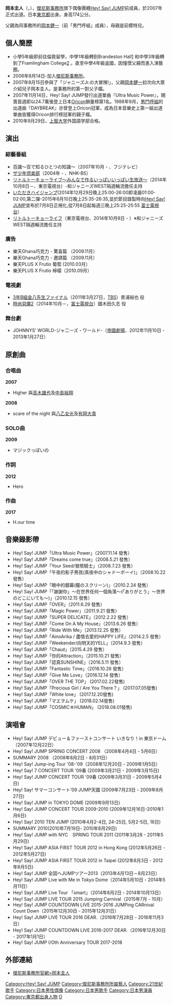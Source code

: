 {{藝人
| 姓名 = 岡本圭人
| 類型 = 男藝人
| 圖片 = 
| 圖片尺寸 = 
| 圖片簡介 = 
| 外文名 = 岡本 圭人
| 外文 = ja
| 羅馬拼音 = Okamoto Keito
| 英文名 = 
| 綽號 = 
| 國籍 = {{JPN}}
| 出生日期 = {{birth date and age|1993|4|1}}
| 出生地點 = {{JPN}}[[東京都|東京都]]
| 職業 = {{hlist|歌手|演員}}
| 語言 = {{hlist|日語|英語}}
| 教育程度 = [[上智大學|上智大學]] 退學<br>[[Academy_of_Dramatic_Arts|Academy of Dramatic Arts]] 2020年畢業
| 父母 = [[岡本健一|岡本健一]]（父）
| 音樂類型 = [[日本流行音樂|日語流行]]
| 演奏樂器 = {{hlist|歌唱|吉他}}
| 代表作 = 
| 活躍年代 = 2007年至今 
| 唱片公司 = 
| 經紀公司 = [[傑尼斯事務所|傑尼斯事務所]]
| 網站 = [https://www.johnnys-net.jp/page?id=artistTop&artist=51 傑尼斯事務所官網>岡本圭人]
| 相關團體 = [[Hey!_Say!_JUMP|Hey! Say! JUMP]]
| 電影 = 
| IMDb = 4359502
}}
{{japanese|japanese=岡本 圭人|kana=おかもと けいと|romaji=Okamoto Keito}}

'''岡本圭人'''（{{jpn|j=岡本 圭人|hg=おかもと けいと|rm=Okamoto Keito}}，{{bd|1993年|4月1日|catIdx=Okamoto Keito}}），[[傑尼斯事務所|傑尼斯事務所]]旗下偶像團體[[Hey!_Say!_JUMP|Hey! Say! JUMP]]前成員，於2007年正式出道。日本[[東京都|東京都]]出身。身高174公分。

父親為同事務所的[[岡本健一|岡本健一]]（前「男鬥呼組」成員），母親是前模特兒。

==個人簡歷 ==
*小學5年級即前往倫敦留學，中學1年級轉到Brandeston Hall[http://www.framcollege.co.uk/brandeston-hall/index.php] {{Wayback|url=http://www.framcollege.co.uk/brandeston-hall/index.php |date=20131020154336 }}和中學3年級轉到了Framlingham College[http://www.framcollege.co.uk/framlingham-college/index.php] {{Wayback|url=http://www.framcollege.co.uk/framlingham-college/index.php |date=20131020154509 }}。直至中學4年級返國，因憧憬父親而進入演藝圈。
*2006年8月14日-加入[[傑尼斯事務所|傑尼斯事務所]]。
*2007年8月15日參與了「ジャニーズJr.の大冒険!」，父親[[岡本健一|岡本健一]]初次向大眾介紹兒子岡本圭人。是事務所的第一對父子檔。
*2007年11月14日，Hey! Say! JUMP發行出道單曲『Ultra Music Power』，開賣首週即以24.7萬張登上日本[[Oricon|Oricon]]銷量榜第1名。1988年9月，[[男鬥呼組|男鬥呼組]]的出道曲『DAYBREAK』亦曾登上Oricon冠軍，成為日本音樂史上第一組出道單曲皆獲得Oricon排行榜冠軍的親子檔。
*2010年9月29日，[[上智大学|上智大学]]外国語学部合格。

==演出==
===綜藝番組===
*百識〜百で知るひとつの知識〜（2007年10月 - 、フジテレビ） 
*[[ザ少年倶楽部|ザ少年倶楽部]]（2004年 - 、NHK-BS）
*[[リトルトーキョーライブ～みんなで作るいっぱいいっぱい生放送～|リトルトーキョーライブ～みんなで作るいっぱいいっぱい生放送～]]（2014年10月8日－、東京電視台）-和ジャニーズWEST隔週輪流擔任主持
* [[いただきハイジャンプ|いただきハイジャンプ]](2014年12月29日晚上25:00-26:00即凌晨01:00-02:00,第二彈-2015年6月10日晚上25:35-26:35,並於節目錄製時向[[Hey!_Say!_JUMP|Hey! Say! JUMP]]宣布於7月8日正規化,從7月8日起每週三晚上25:25-25:55 [[富士電視台|富士電視台]]）
*[[リトルトーキョーライフ|リトルトーキョーライフ]]（東京電視台、2014年10月8日 - ）※和ジャニーズWEST隔週輪流擔任主持

===廣告===
*樂天Ghana巧克力 - 驚喜篇 （2009.11月）
*樂天Ghana巧克力 - 邀請篇 （2009.11月）
*樂天PLUS X Frutio 葡萄 (2010.03月）
*樂天PLUS X Frutio 檸檬（2010.09月）

===電視劇===
*[[3年B組金八先生|3年B組金八先生ファイナル]]（2011年3月27日，[[TBS電視台|TBS]]）景浦裕也 役
*[[FIRST_CLASS|時尚惡魔2]]（2014年10月－，[[富士電視台|富士電視台]]）國木田久志 役

===舞台劇===
* JOHNNYS' WORLD-ジャ二ーズ・ワールド-（[[帝國劇場|帝國劇場]]、2012年11月10日 - 2013年1月27日）

==原創曲==
===合唱曲===
'''2007'''
*Higher 與[[高木雄也|高木雄也]]及[[中島裕翔|中島裕翔]]

'''2008'''

*scare of the night 與[[八乙女光|八乙女光]]及[[有岡大貴|有岡大貴]]
===SOLO曲===
'''2009'''
*マジックっぽいの

===作詞===
'''2012'''
*Hero

===作曲===
'''2017'''
*H.our time

==音樂錄影帶==

*Hey! Say! JUMP「Ultra Music Power」（2007.11.14 發售）
*Hey! Say! JUMP「Dreams come true」（2008.5.21 發售）
*Hey! Say! JUMP「Your Seed/冒險騎士」（2008.7.23 發售）
*Hey! Say! JUMP「午夜的影子男孩(真夜中のシャドーボーイ)」（2008.10.22 發售）
*Hey! Say! JUMP「眼中的銀幕(瞳のスクリーン)」（2010.2.24 發售）
*Hey! Say! JUMP「「謝謝你」～在世界任何一個角落～(「ありがとう」～世界のどこにいても～)」（2010.12.15 發售）
*Hey! Say! JUMP「OVER」（2011.6.29 發售）
*Hey! Say! JUMP「Magic Power」（2011.9.21 發售）
*Hey! Say! JUMP「SUPER DELICATE」（2012.2.22 發售）
*Hey! Say! JUMP「Come On A My House」（2013.6.26 發售）
*Hey! Say! JUMP「Ride With Me」（2013.12.25 發售）
*Hey! Say! JUMP「AinoArika / 盡情去愛的HAPPY LIFE」（2014.2.5 發售）
*Hey! Say! JUMP「Weekender/向明天的YELL」（2014.9.3 發售）
*Hey! Say! JUMP「Chau♯」（2015.4.29 發售）
*Hey! Say! JUMP「你的Attraction」（2015.10.21 發售）
*Hey! Say! JUMP「認真SUNSHINE」（2016.5.11 發售）
*Hey! Say! JUMP「Fantastic Time」（2016.10.26 發售）
*Hey! Say! JUMP「Give Me Love」（2016.12.14 發售）
*Hey! Say! JUMP「OVER THE TOP」 (2017.02.22發售)
*Hey! Say! JUMP「Precious Girl / Are You There？」 (2017.07.05發售)
*Hey! Say! JUMP「White love」 (2017.12.20發售)
*Hey! Say! JUMP「マエヲムケ」 (2018.02.14發售)
*Hey! Say! JUMP「COSMIC☆HUMAN」 (2018.08.01發售)

==演唱會==
*Hey! Say! JUMP デビュー＆ファーストコンサート いきなり！in 東京ドーム（2007年12月22日）
*Hey! Say! JUMP SPRING CONCERT 2008 （2008年4月4日 - 5月6日）
*SUMMARY 2008 （2008年8月2日 - 8月31日）
*Hey! Say! Jump-ing Tour '08-'09（2008年12月20日 - 2009年1月5日）
*Hey! Say! 7 CONCERT TOUR '09春 (2009年3月21日 - 2009年3月15日)
*Hey! Say! JUMP CONCERT TOUR '09春 (2009年3月31日 - 2009年5月4日)
*Hey! Say! サマーコンサート'09 JUMP天國 (2009年7月23日 - 2009年8月27日)
*Hey! Say! JUMP in TOKYO DOME (2009年9月13日)
*Hey! Say! JUMP CONCERT TOUR 2009-2010 (2009年12月16日-2010年1月6日)
*Hey! Say! 2010 TEN JUMP (2010年4月2-4日, 24-25日, 5月2-5日, 16日)
*SUMMARY 2010(2010年7月19日- 2010年8月29日)
*Hey! Say! JUMP with NYC　SPRING TOUR 2011 (2011年3月28 - 2011年5月29日)
*Hey! Say! JUMP ASIA FIRST TOUR 2012 in Hong Kong (2012年5月26日 - 2012年5月27日)
*Hey! Say! JUMP ASIA FIRST TOUR 2012 in Taipei (2012年8月3日 - 2012年8月5日)
*Hey! Say! JUMP 全囯へJUMPツアー2013（2013年4月13日－8月23日）
*Hey! Say! JUMP Live with Me in Tokyo Dome（2014年5月10日 - 2014年5月11日）
*Hey! Say! JUMP Live Tour 「smart」（2014年8月2日 - 2014年10月13日）
*Hey! Say! JUMP LIVE TOUR 2015 Jumping Carnival（2015年7月 - 10月）
*Hey! Say! JUMP COUNTDOWN LIVE 2015-2016 JUMPing CARnival Count Down（2015年12月30日 - 2015年12月31日）
*Hey! Say! JUMP LIVE TOUR 2016 DEAR.（2016年7月28日 - 2016年11月3日）
*Hey! Say! JUMP COUNTDOWN LIVE 2016-2017 DEAR.（2016年12月30日 - 2017年1月1日）
*Hey! Say! JUMP I/Oth Anniversary TOUR 2017-2018

== 外部連結 ==
* [https://www.johnnys-net.jp/page?id=artistTop&artist=51 傑尼斯事務所官網>岡本圭人] {{Wayback|url=https://www.johnnys-net.jp/page?id=artistTop&artist=51 |date=20220620045150 }}

{{傑尼斯事務所}}
{{Hey! Say! JUMP}}

{{normdaten}}
{{DEFAULTSORT:Okamoto Keito}}
[[Category:Hey!_Say!_JUMP|Category:Hey! Say! JUMP]]
[[Category:傑尼斯事務所所屬藝人|Category:傑尼斯事務所所屬藝人]]
[[Category:21世紀歌手|Category:21世紀歌手]]
[[Category:日本男性偶像|Category:日本男性偶像]]
[[Category:日本男歌手|Category:日本男歌手]]
[[Category:日本男演員|Category:日本男演員]]
[[Category:東京都出身人物|Category:東京都出身人物]]
[[Category:上智大學校友|O]]